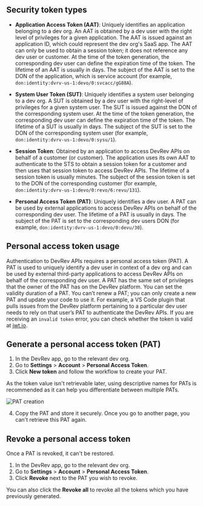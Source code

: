 ## Security token types

- **Application Access Token (AAT)**: Uniquely identifies an application belonging to a dev org. An AAT is obtained by a dev user with the right level of privileges for a given application. The AAT is issued against an application ID, which could represent the dev org's SaaS app. The AAT can only be used to obtain a session token; it does not reference any dev user or customer. At the time of the token generation, the corresponding dev user can define the expiration time of the token. The lifetime of an AAT is usually in days. The subject of the AAT is set to the DON of the application, which is service account (for example, `don:identity:dvrv-us-1:devo/0:svcacc/gG88A`).

- **System User Token (SUT)**: Uniquely identifies a system user belonging to a dev org. A SUT is obtained by a dev user with the right-level of privileges for a given system user. The SUT is issued against the DON of the corresponding system user. At the time of the token generation, the corresponding dev user can define the expiration time of the token. The lifetime of a SUT is usually in days. The subject of the SUT is set to the DON of the corresponding system user (for example, `don:identity:dvrv-us-1:devo/0:sysu/1`).

- **Session Token**: Obtained by an application to access DevRev APIs on behalf of a customer (or customer). The application uses its own AAT to authenticate to the STS to obtain a session token for a customer and then uses that session token to access DevRev APIs. The lifetime of a session token is usually minutes. The subject of the session token is set to the DON of the corresponding customer (for example, `don:identity:dvrv-us-1:devo/0:revo/6:revu/131`).

- **Personal Access Token (PAT)**: Uniquely identifies a dev user. A PAT can be used by external applications to access DevRev APIs on behalf of the corresponding dev user. The lifetime of a PAT is usually in days. The subject of the PAT is set to the corresponding dev users DON (for example, `don:identity:dvrv-us-1:devo/0:devu/30`).

## Personal access token usage

Authentication to DevRev APIs requires a personal access token (PAT). A PAT is used to uniquely identify a dev user in context of a dev org and can be used by external third-party applications to access DevRev APIs on behalf of the corresponding dev user. A PAT has the same set of privileges that the owner of the PAT has on the DevRev platform.
You can set the validity duration of a PAT. You can't renew a PAT; you can only create a new PAT and update your code to use it.
For example, a VS Code plugin that pulls issues from the DevRev platform pertaining to a particular dev user needs to rely on that user’s PAT to authenticate the DevRev APIs.
If you are receiving an `invalid token` error, you can check whether the token is valid at [jwt.io](https://jwt.io/).

## Generate a personal access token (PAT)

1. In the DevRev app, go to the relevant dev org.
2. Go to **Settings** > **Account** > **Personal Access Token**.
3. Click **New token** and follow the workflow to create your PAT.

<Callout intent="info">
As the token value isn't retrievable later, using descriptive names for PATs is recommended as it can help you differentiate between multiple PATs.
</Callout>

<br />

![PAT creation](./img/devrev-pat.png)  

4. Copy the PAT and store it securely. Once you go to another page, you can't retrieve this PAT again.

## Revoke a personal access token

<Callout intent="warn">
 Once a PAT is revoked, it can't be restored.
</Callout>

1. In the DevRev app, go to the relevant dev org.
1. Go to **Settings** > **Account** > **Personal Access Token**.
1. Click **Revoke** next to the PAT you wish to revoke.

You can also click the **Revoke all** to revoke all the tokens which you have previously generated.
